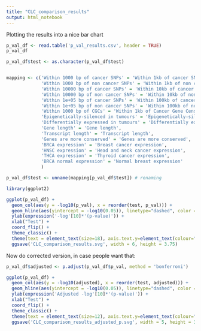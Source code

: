```yaml
---
title: "CLC_comparison_results"
output: html_notebook
---
```


Plotting the results into a nice bar chart
```r
p_val_df <- read.table('p_val_results.csv', header = TRUE)
p_val_df

p_val_df$test <- as.character(p_val_df$test)


mapping <- c('Within 1000 bp of cancer SNPs' = 'Within 1kb of cancer SNPs', 
             'Within 1000 bp of non cancer SNPs' = 'Within 1kb of non cancer SNPs',
             'Within 10000 bp of cancer SNPs' = 'Within 10kb of cancer SNPs',
             'Within 10000 bp of non cancer SNPs' = 'Within 10kb of non cancer SNPs',
             'Within 1e+05 bp of cancer SNPs' = 'Within 100kb of cancer SNPs',
             'Within 1e+05 bp of non cancer SNPs' = 'Within 100kb of non cancer SNPs',
             'Within 1000 bp of CGCs' = 'Within 1kb of Cancer Gene Census genes',
             'Epigenetically-silenced in tumours' = 'Epigenetically-silenced in tumours',
             'Differentially expressed in tumours' = 'Differentially expressed in tumours',
             'Gene length' = 'Gene length',
             'Transcript length' = 'Transcript length',
             'Genes are more conserved' = 'Genes are more conserved',
             'BRCA expression' = 'Breast cancer expression',
             'HNSC expression' = 'Head and neck cancer expression',
             'THCA expression' = 'Thyroid cancer expression',
             'BRCA normal expression' = 'Normal breast expression'
             )

p_val_df$test <- unname(mapping[p_val_df$test]) # renaming

```

```r
library(ggplot2)

ggplot(p_val_df) + 
  geom_col(aes(y = -log10(p_val), x = reorder(test, p_val))) + 
  geom_hline(aes(yintercept = -log10(0.05)), linetype="dashed", color = 'red', size = 0.5) +# 0.05 significance level
  ylab(expression('-log'[10]*'(p-value)')) + 
  xlab("Test") +
  coord_flip() +
  theme_classic() + 
  theme(text = element_text(size=18), axis.text.y=element_text(colour="black")) +
  ggsave('CLC_comparison_results.svg', width = 6, height = 3.75)


```

Now do corrected version, in case people want that:
```r
p_val_df$adjusted <- p.adjust(p_val_df$p_val, method = 'bonferroni')

ggplot(p_val_df) + 
  geom_col(aes(y = -log10(adjusted), x = reorder(test, adjusted))) + 
  geom_hline(aes(yintercept = -log10(0.05)), linetype="dashed", color = 'red', size = 0.5) +# 0.05 significance level
  ylab(expression('Adjusted -log'[10]*'(p-value)')) + 
  xlab("Test") +
  coord_flip() +
  theme_classic() + 
  theme(text = element_text(size=12), axis.text.y=element_text(colour="black")) +
  ggsave('CLC_comparison_results_adjusted_p.svg', width = 5, height = 3)



```

